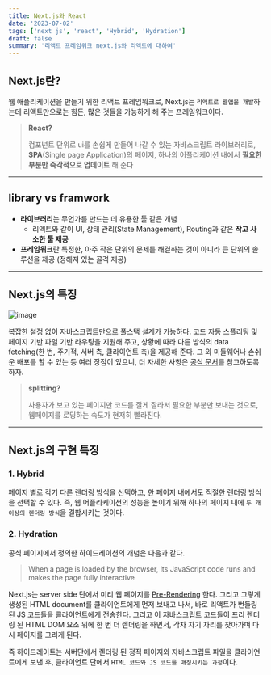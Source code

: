 ```yaml
---
title: Next.js와 React
date: '2023-07-02'
tags: ['next js', 'react', 'Hybrid', 'Hydration']
draft: false
summary: '리액트 프레임워크 next.js와 리액트에 대하여'
---
```

## Next.js란?

웹 애플리케이션을 만들기 위한 리액트 프레임워크로, Next.js는 `리액트로 웹앱을 개발`하는데 리액트만으로는 힘든, 많은 것들을 가능하게 해 주는 프레임워크이다. 

> **React?** 
> 
> 컴포넌트 단위로 ui를 손쉽게 만들어 나갈 수 있는 자바스크립트 라이브러리로, **SPA**(Single page Application)의 페이지, 하나의 어플리케이션 내에서 **필요한 부분만 즉각적으로 업데이트** 해 준다

---

## library vs framwork

- **라이브러리**는 무언가를 만드는 데 유용한 툴 같은 개념
    - 리액트와 같이 UI, 상태 관리(State Management), Routing과 같은 **작고 사소한 툴 제공**
- **프레임워크**란 특정한, 아주 작은 단위의 문제를 해결하는 것이 아니라 큰 단위의 솔루션을 제공 (정해져 있는 골격 제공)

---

## Next.js의 특징

![image](https://github.com/subtitle1/devlog/assets/87356533/15b75fb4-457c-46f1-9fd6-97a4bdcf4ffb)

복잡한 설정 없이 자바스크립트만으로 풀스택 설계가 가능하다. 코드 자동 스플리팅 및 페이지 기반 파일 기반 라우팅을 지원해 주고, 상황에 따라 다른 방식의 data fetching(한 번, 주기적, 서버 측, 클라이언트 측)을 제공해 준다. 그 외 미들웨어나 손쉬운 배포를 할 수 있는 등 여러 장점이 있으니, 더 자세한 사항은 [공식 문서](https://nextjs.org/)를 참고하도록 하자. 

> **splitting?** 
> 
> 사용자가 보고 있는 페이지만 코드를 잘게 잘라서 필요한 부분만 보내는 것으로, 웹페이지를 로딩하는 속도가 현저히 빨라진다.

---

## Next.js의 구현 특징

### 1. Hybrid

페이지 별로 각기 다른 렌더링 방식을 선택하고, 한 페이지 내에서도 적절한 렌더링 방식을 선택할 수 있다. 즉, 웹 어플리케이션의 성능을 높이기 위해 하나의 페이지 내에 `두 개 이상의 렌더링 방식`을 결합시키는 것이다.

### 2. Hydration

공식 페이지에서 정의한 하이드레이션의 개념은 다음과 같다.

> When a page is loaded by the browser, its JavaScript code runs and makes the page fully interactive 
    
    
Next.js는 server side 단에서 미리 웹 페이지를 [Pre-Rendering](https://nextjs.org/docs/pages/building-your-application/rendering) 한다. 그리고 그렇게 생성된 HTML document를 클라이언트에게 먼저 보내고 나서, 바로 리액트가 번들링 된 JS 코드들을 클라이언트에게 전송한다. 그리고 이 자바스크립트 코드들이 프리 렌더링 된 HTML DOM 요소 위에 한 번 더 렌더링을 하면서, 각자 자기 자리를 찾아가며 다시 페이지를 그리게 된다. 

즉 하이드레이트는 서버단에서 렌더링 된 정적 페이지와 자바스크립트 파일을 클라이언트에게 보낸 후, 클라이언트 단에서 `HTML 코드와 JS 코드를 매칭시키는 과정`이다.
